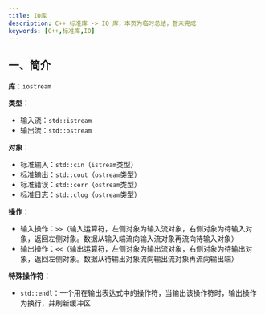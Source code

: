 ```yaml
---
title: IO库
description: C++ 标准库 -> IO 库，本页为临时总结，暂未完成
keywords: [C++,标准库,IO]
---
```


## 一、简介

**库**：`iostream`

**类型**：

- 输入流：`std::istream`
- 输出流：`std::ostream`

**对象**：

- 标准输入：`std::cin`（`istream`类型）
- 标准输出：`std::cout`（`ostream`类型）
- 标准错误：`std::cerr`（`ostream`类型）
- 标准日志：`std::clog`（`ostream`类型）

**操作**：

- 输入操作：`>>`（输入运算符，左侧对象为输入流对象，右侧对象为待输入对象，返回左侧对象。数据从输入端流向输入流对象再流向待输入对象）
- 输出操作：`<<`（输出运算符，左侧对象为输出流对象，右侧对象为待输出对象，返回左侧对象。数据从待输出对象流向输出流对象再流向输出端）

**特殊操作符**：

- `std::endl`：一个用在输出表达式中的操作符，当输出该操作符时，输出操作为换行，并刷新缓冲区